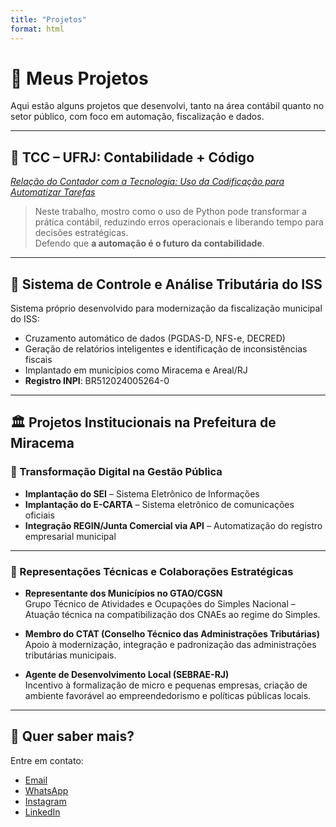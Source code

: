 ```yaml
---
title: "Projetos"
format: html
---
```


# 🧠 Meus Projetos

Aqui estão alguns projetos que desenvolvi, tanto na área contábil quanto no setor público, com foco em automação, fiscalização e dados.

---

## 📘 TCC – UFRJ: Contabilidade + Código

[<i class="bi bi-file-earmark-pdf"></i> *Relação do Contador com a Tecnologia: Uso da Codificação para Automatizar Tarefas*](https://github.com/idespindola/TCC-UFRJ-CONTABILIDADE-CODE/blob/main/ISEspindola%20-%20TCC.pdf)

> Neste trabalho, mostro como o uso de Python pode transformar a prática contábil, reduzindo erros operacionais e liberando tempo para decisões estratégicas.  
> Defendo que **a automação é o futuro da contabilidade**.

---

## 🧾 Sistema de Controle e Análise Tributária do ISS

Sistema próprio desenvolvido para modernização da fiscalização municipal do ISS:

- Cruzamento automático de dados (PGDAS-D, NFS-e, DECRED)
- Geração de relatórios inteligentes e identificação de inconsistências fiscais
- Implantado em municípios como Miracema e Areal/RJ
- **Registro INPI**: BR512024005264-0

---

## 🏛️ Projetos Institucionais na Prefeitura de Miracema

### 🚀 Transformação Digital na Gestão Pública

- **Implantação do SEI** – Sistema Eletrônico de Informações
- **Implantação do E-CARTA** – Sistema eletrônico de comunicações oficiais
- **Integração REGIN/Junta Comercial via API** – Automatização do registro empresarial municipal

---

### 🧩 Representações Técnicas e Colaborações Estratégicas

- **Representante dos Municípios no GTAO/CGSN**  
  Grupo Técnico de Atividades e Ocupações do Simples Nacional – Atuação técnica na compatibilização dos CNAEs ao regime do Simples.

- **Membro do CTAT (Conselho Técnico das Administrações Tributárias)**  
  Apoio à modernização, integração e padronização das administrações tributárias municipais.

- **Agente de Desenvolvimento Local (SEBRAE-RJ)**  
  Incentivo à formalização de micro e pequenas empresas, criação de ambiente favorável ao empreendedorismo e políticas públicas locais.

---

## 📢 Quer saber mais?

Entre em contato:

- [<i class="bi bi-envelope"></i> Email](mailto:igorespindola91@gmail.com)
- [<i class="bi bi-whatsapp"></i> WhatsApp](https://wa.me/5522992486787)
- [<i class="bi bi-instagram"></i> Instagram](https://www.instagram.com/idespindola) 
- [<i class="bi bi-linkedin"></i> LinkedIn](https://www.linkedin.com/in/idespindola)
